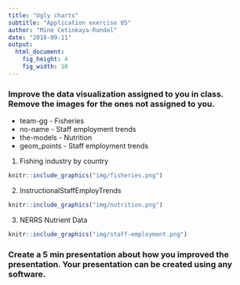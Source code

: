 ```yaml
---
title: "Ugly charts"
subtitle: "Application exercise 05"
author: "Mine Cetinkaya-Rundel"
date: "2018-09-11"
output: 
  html_document: 
    fig_height: 4
    fig_width: 10
---
```


### Improve the data visualization assigned to you in class. Remove the images for the ones not assigned to you.

- team-gg - Fisheries
- no-name - Staff employment trends
- the-models - Nutrition
- geom_points - Staff employment trends


1. Fishing industry by country

```r
knitr::include_graphics("img/fisheries.png")
```

2. InstructionalStaffEmployTrends

```r
knitr::include_graphics("img/nutrition.png")
```

3. NERRS Nutrient Data

```r
knitr::include_graphics("img/staff-employment.png")
```


### Create a 5 min presentation about how you improved the presentation. Your presentation can be created using any software.

